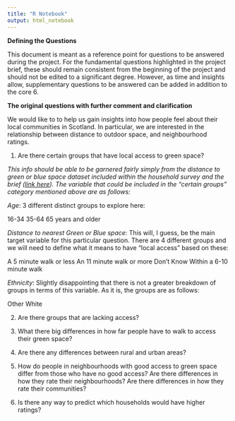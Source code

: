 ```yaml
---
title: "R Notebook"
output: html_notebook
---
```


**Defining the Questions**

This document is meant as a reference point for questions to be answered during the project. For the fundamental questions highlighted in the project brief, these should remain consistent from the beginning of the project and should not be edited to a significant degree. However, as time and insights allow, supplementary questions to be answered can be added in addition to the core 6.

**The original questions with further comment and clarification**

We would like to to help us gain insights into how people feel about their local communities in Scotland. In particular, we are interested in the relationship between distance to outdoor space, and neighbourhood ratings.

1. Are there certain groups that have local access to green space?

*This info should be able to be garnered fairly simply from the distance to green or blue space dataset included within the household survey and the brief ([link here](https://statistics.gov.scot/resource?uri=http%3A%2F%2Fstatistics.gov.scot%2Fdata%2Fgreen-or-blue-space-shs)). The variable that could be included in the "certain groups" category mentioned above are as follows:*

*Age*: 3 different distinct groups to explore here:

16-34 
35-64
65 years and older

*Distance to nearest Green or Blue space*: This will, I guess, be the main target variable for this particular question. There are 4 different groups and we will need to define what it means to have "local access" based on these:

A 5 minute walk or less 
An 11 minute walk or more 
Don't Know 
Within a 6-10 minute walk 

*Ethnicity*: Slightly disappointing that there is not a greater breakdown of groups in terms of this variable. As it is, the groups are as follows:

Other 
White



2. Are there groups that are lacking access?




3. What there big differences in how far people have to walk to access their green space?




4. Are there any differences between rural and urban areas?




5. How do people in neighbourhoods with good access to green space differ from those who have no good access? Are there differences in how they rate their neighbourhoods? Are there differences in how they rate their communities?




6. Is there any way to predict which households would have higher ratings?
